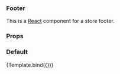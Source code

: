 

<Meta title="Footer" component={Footer} />


### Footer

This is a [React](https://reactjs.org/) component for a store footer.

### Props

<ArgsTable of={Footer} />

### Default

<Canvas>
  <Story
    name="Default"
    args={{
      socialLinks: [
        {
          name: "Github",
          iconUrl:
            "data:image/svg+xml,%3Csvg xmlns='http://www.w3.org/2000/svg' viewBox='0 0 187 182'%3E%3Cpath d='M93.04.43C41.669.43.013 42.079.013 93.457c0 41.103 26.655 75.973 63.617 88.273 4.649.86 6.356-2.02 6.356-4.48 0-2.21-.086-9.54-.126-17.32-25.88 5.63-31.341-10.97-31.341-10.97-4.232-10.75-10.329-13.61-10.329-13.61-8.441-5.78.636-5.66.636-5.66 9.341.66 14.26 9.59 14.26 9.59 8.297 14.22 21.762 10.11 27.071 7.73.835-6.01 3.246-10.12 5.906-12.44C55.4 132.22 33.68 124.24 33.68 88.598c0-10.156 3.634-18.454 9.585-24.97-.966-2.344-4.15-11.804.901-24.618 0 0 7.812-2.501 25.589 9.535 7.421-2.061 15.379-3.095 23.284-3.13 7.901.035 15.871 1.069 23.301 3.13 17.76-12.036 25.56-9.535 25.56-9.535 5.06 12.814 1.88 22.274.91 24.618 5.97 6.515 9.58 14.814 9.58 24.97 0 35.732-21.77 43.602-42.48 45.902 3.34 2.89 6.31 8.55 6.31 17.23 0 12.44-.11 22.46-.11 25.52 0 2.48 1.68 5.38 6.39 4.47 36.94-12.32 63.57-47.18 63.57-88.264 0-51.378-41.65-93.027-93.03-93.027' fill='%231B1817' fill-rule='evenodd'/%3E%3C/svg%3E",
          href: "https://github.com/canonical/operator/",
          altText: "Link 1",
        },
        {
          name: "Twitter",
          iconUrl:
            "data:image/svg+xml,%3Csvg xmlns='http://www.w3.org/2000/svg' width='40' height='40'%3E%3Cg fill='none'%3E%3Ccircle cx='20' cy='20' r='20' fill='%231DA1F2'/%3E%3Cpath fill='%23FFF' d='M16.34 30.55c8.87 0 13.72-7.35 13.72-13.72 0-.21 0-.42-.01-.62.94-.68 1.76-1.53 2.41-2.5-.86.38-1.79.64-2.77.76 1-.6 1.76-1.54 2.12-2.67-.93.55-1.96.95-3.06 1.17a4.799 4.799 0 00-3.52-1.52c-2.66 0-4.82 2.16-4.82 4.82 0 .38.04.75.13 1.1a13.68 13.68 0 01-9.94-5.04c-.41.71-.65 1.54-.65 2.42a4.8 4.8 0 002.15 4.01c-.79-.02-1.53-.24-2.18-.6v.06c0 2.34 1.66 4.28 3.87 4.73a4.807 4.807 0 01-2.18.08 4.815 4.815 0 004.5 3.35 9.693 9.693 0 01-7.14 1.99c2.11 1.38 4.65 2.18 7.37 2.18'/%3E%3C/g%3E%3C/svg%3E",
          href: "http://www.twitter.com/juju_devops",
          altText: "Link 2",
        },
        {
          name: "YouTube",
          iconUrl:
            "data:image/svg+xml,%3Csvg xmlns='http://www.w3.org/2000/svg' xmlns:xlink='http://www.w3.org/1999/xlink' width='40' height='40'%3E%3Cdefs%3E%3Cpath id='a' d='M.014.009H40v28.173H.014z'/%3E%3C/defs%3E%3Cg fill='none' fill-rule='evenodd' transform='translate(0 6)'%3E%3Cmask id='b' fill='%23fff'%3E%3Cuse xlink:href='%23a'/%3E%3C/mask%3E%3Cpath fill='%23DA322A' d='M39.164 4.4A5.026 5.026 0 0035.628.842C32.508 0 20 0 20 0S7.492 0 4.372.841a5.026 5.026 0 00-3.536 3.56C0 7.54 0 14.09 0 14.09s0 6.55.836 9.69a5.026 5.026 0 003.536 3.56c3.12.84 15.628.84 15.628.84s12.508 0 15.628-.84a5.026 5.026 0 003.536-3.56c.836-3.14.836-9.69.836-9.69s0-6.55-.836-9.69' mask='url(%23b)'/%3E%3Cpath fill='%23FFFFFE' d='M15.909 20.038V8.143l10.455 5.948-10.455 5.947'/%3E%3C/g%3E%3C/svg%3E",
          href: "http://youtube.com/jujucharms",
          altText: "Link 3",
        },
      ],
      additionalLinks: [
        {
          name: "Terms of service",
          href: "https://ubuntu.com/legal/terms-and-policies",
        },
        {
          name: "Data privacy",
          href: "https://ubuntu.com/legal/data-privacy?_ga=2.40064295.449174614.1676317399-1455078266.1676317399",
        },
        {
          name: "Manage your tracker settings",
          href: "https://charmhub.io/",
        },
        {
          name: "Service status",
          href: "https://discourse.charmhub.io/t/status-values/1168",
        },
        {
          name: "Other functions",
          href: "https://juju.is/docs/sdk/set-up-a-charm-project",
        },
      ],
      optionalLinks: [
        {
          name: "Join the Forum",
          href: "https://discourse.charmhub.io/",
        },
      ],
      charmedOperatorFrameworkLinks: [
        {
          heading: "Charmed Operator Framework",
          name: "What is Juju?",
          href: "https://juju.is/#what-is-juju",
        },
        {
          name: "What are Charmed Operators?",
          href: "https://juju.is/docs/olm/reference",
        },
        {
          name: "Charmed Operator Manifesto",
          href: "https://juju.is/model-driven-operations-manifesto",
        },
        {
          name: "Charmed Operator SDK",
          href: "https://juju.is/docs/sdk",
        },
      ],
      charmedOperatorLinks: [
        {
          heading: "Charmed Operator",
          name: "Data",
          href: "https://charmhub.io/?base=all&filter=databases,big-data",
        },
        {
          name: "Charmed Kubernetes",
          href: "https://ubuntu.com/kubernetes",
        },
        {
          name: "Charmed OpenStack",
          href: "https://ubuntu.com/openstack",
        },
        {
          bold_name: "All operators",
          href: "https://charmhub.io/",
        },
      ],
      compareLinks: [
        {
          heading: "Compare",
          name: "Operators & Charmed Operators",
          href: "https://juju.is/blog/operators-and-charmed-operators",
        },
        {
          name: "Helm alternative",
          href: "https://juju.is/blog/beyond-helm-and-kustomize-the-future-of-kubernetes-apps",
        },
        {
          name: "Kustomize alternative",
          href: "https://juju.is/blog/beyond-helm-and-kustomize-the-future-of-kubernetes-apps",
        },
        {
          name: "Ansible alternative",
          href: "https://juju.is/blog/ansible-vs-terraform-vs-juju-fight-or-cooperation",
        },
        {
          name: "Terraform alternative",
          href: "https://juju.is/blog/juju-vs-infrastructure-as-code-tools",
        },
      ],
      blogLinks: [
        {
          heading: "Blog",
          name: "Best Practices for creating charms",
          href: "https://juju.is/blog/ubuntu-and-canonical-at-kubecon-europe-2021",
        },
        {
          name: "Model Driven Operations Manifesto",
          href: "https://juju.is/model-driven-operations-manifesto",
        },
        {
          name: "Why Helm and Kustomize Aren’t Enough: the Future of Kubernetes Apps",
          href: "https://juju.is/blog/beyond-helm-and-kustomize-the-future-of-kubernetes-apps",
        },
        {
          name: "Comparing Operators to Charmed Operators",
          href: "https://juju.is/blog/operators-and-charmed-operators",
        },
        {
          bold_name: "Read all of our blogs",
          href: "https://juju.is/blog",
        },
      ],
    }}
  >
    {Template.bind({})}
  </Story>
</Canvas>
